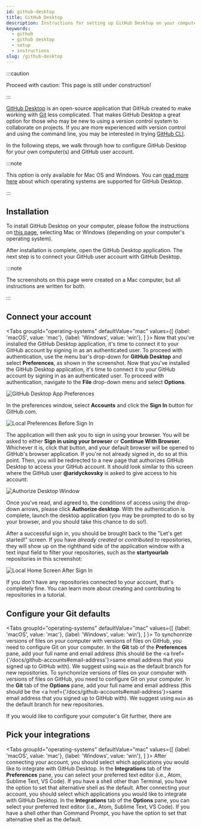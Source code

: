 ```yaml
---
id: github-desktop
title: GitHub Desktop
description: Instructions for setting up GitHub Desktop on your computer.
keywords: 
  - github
  - github desktop
  - setup
  - instructions
slug: /github-desktop
---
```



:::caution

Proceed with caution: This page is still under construction!

:::

[GitHub Desktop](https://desktop.github.com/) is an open-source application that GitHub created to make working with [Git](https://git-scm.com/) less complicated. That makes GitHub Desktop a great option for those who may be new to using a version control system to collaborate on projects. If you are more experienced with version control and using the command line, you may be interested in trying [GitHub CLI](https://cli.github.com/).

In the following steps, we walk through how to configure GitHub Desktop for your own computer(s) and GitHub user account.

:::note

This option is only available for Mac OS and Windows. You can [read more here](https://docs.github.com/en/desktop/installing-and-configuring-github-desktop/supported-operating-systems) about which operating systems are supported for GitHub Desktop.

:::

## Installation

To install GitHub Desktop on your computer, please follow the instructions on [this page](https://docs.github.com/en/desktop/installing-and-configuring-github-desktop/installing-github-desktop), selecting Mac or Windows (depending on your computer's operating system).

After installation is complete, open the GitHub Desktop application. The next step is to connect your GitHub user account with GitHub Desktop.

:::note

The screenshots on this page were created on a Mac computer, but all instructions are written for both.

:::

## Connect your account

<Tabs
  groupId="operating-systems"
  defaultValue="mac"
  values={[
    {label: 'macOS', value: 'mac'},
    {label: 'Windows', value: 'win'},
  ]
}>
  <TabItem value="mac">
    Now that you've installed the GitHub Desktop application, it's time to connect it to your GitHub account by signing in as an authenticated user. To proceed with authentication, use the menu bar's drop-down for <b>GitHub Desktop</b> and select <b>Preferences</b>, as shown in the screenshot.
  </TabItem>
  <TabItem value="win">
    Now that you've installed the GitHub Desktop application, it's time to connect it to your GitHub account by signing in as an authenticated user. To proceed with authentication, navigate to the <b>File</b> drop-down menu and select <b>Options</b>.
  </TabItem>
</Tabs>

<div style={{ textAlign: 'center', paddingTop: '1em', paddingBottom: '1em', }}>
  <img
    src={require('/img/setup/app-preferences.png').default}
    style={{ width: '320px' }}
    alt="GitHub Desktop App Preferences"
  />
</div>

In the preferences window, select **Accounts** and click the **Sign In** button for GitHub.com.

<div style={{ textAlign: 'center', paddingTop: '1em', paddingBottom: '1em', }}>
  <img
    src={require('/img/setup/local-preferences-accounts-no-user.png').default}
    alt="Local Preferences Before Sign In"
  />
</div>

The application will then ask you to sign in using your browser. You will be asked to either **Sign in using your browser** or **Continue With Browser**. Whichever it is, click that button, and your default browser will be opened to GitHub's browser application. If you're not already signed in, do so at this point. Then, you will be redirected to a new page that authorizes GitHub Desktop to access your GitHub account. It should look similar to this screen where the GitHub user **@aridyckovsky** is asked to give access to his account:

<div style={{ textAlign: 'center', paddingTop: '1em', paddingBottom: '1em', }}>
  <img
    src={require('/img/setup/browser-authorize-desktop.png').default}
    alt="Authorize Desktop Window"
  />
</div>

Once you've read, and agreed to, the conditions of access using the drop-down arrows, please click **Authorize desktop**. With the authentication is complete, launch the desktop application (you may be prompted to do so by your browser, and you should take this chance to do so!).

After a successful sign in, you should be brought back to the "Let's get started!" screen. If you have _already created_ or _contributed to_ repositories, they will show up on the righthand side of the application window with a text input field to filter your repositories, such as the **startyourlab** repositories in this screenshot:

<div style={{ textAlign: 'center', paddingTop: '1em', paddingBottom: '1em', }}>
  <img
    src={require('/img/setup/local-home-screen-signed-in.png').default}
    alt="Local Home Screen After Sign In"
  />
</div>

<!-- TODO: Link to a specific tutorial -->
If you don't have any repositories connected to your account, that's completely fine. You can learn more about creating and contributing to repositories in a tutorial.

## Configure your Git defaults

<Tabs
  groupId="operating-systems"
  defaultValue="mac"
  values={[
    {label: 'macOS', value: 'mac'},
    {label: 'Windows', value: 'win'},
  ]
}>
  <TabItem value="mac">
    To synchonrize versions of files on your computer with versions of files on GitHub, you need to configure Git on your computer. In the <b>Git</b> tab of the <b>Preferences</b> pane, add your full name and email address (this should be the <a href={'/docs/github-accounts#email-address'}>same email address</a> that you signed up to GitHub with). We suggest using `main` as the default branch for new repositories.
  </TabItem>
  <TabItem value="win">
    To synchonrize versions of files on your computer with versions of files on GitHub, you need to configure Git on your computer. In the <b>Git</b> tab of the <b>Options</b> pane, add your full name and email address (this should be the <a href={'/docs/github-accounts#email-address'}>same email address</a> that you signed up to GitHub with). We suggest using `main` as the default branch for new repositories.
  </TabItem>
</Tabs>

If you would like to configure your computer's Git further, there are 

## Pick your integrations

<Tabs
  groupId="operating-systems"
  defaultValue="mac"
  values={[
    {label: 'macOS', value: 'mac'},
    {label: 'Windows', value: 'win'},
  ]
}>
  <TabItem value="mac">
    After connecting your account, you should select which applications you would like to integrate with GitHub Desktop. In the <b>Integrations</b> tab of the <b>Preferences</b> pane, you can select your preferred text editor (i.e., Atom, Sublime Text, VS Code). If you have a shell other than Terminal, you have the option to set that alternative shell as the default.
  </TabItem>
  <TabItem value="win">
    After connecting your account, you should select which applications you would like to integrate with GitHub Desktop. In the <b>Integrations</b> tab of the <b>Options</b> pane, you can select your preferred text editor (i.e., Atom, Sublime Text, VS Code). If you have a shell other than Command Prompt, you have the option to set that alternative shell as the default.
  </TabItem>
</Tabs>
